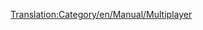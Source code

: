 [[Translation:Category/en/Manual/Multiplayer]]

{{en/Bilingual box| es
| Los artículos en español relacionados con el [[es/Manual/Multijugador|sistema multijugador]] aparecen a continuación.
| Articles in Spanish dealing with [[en/Manual/Multiplayer]] are here.}}